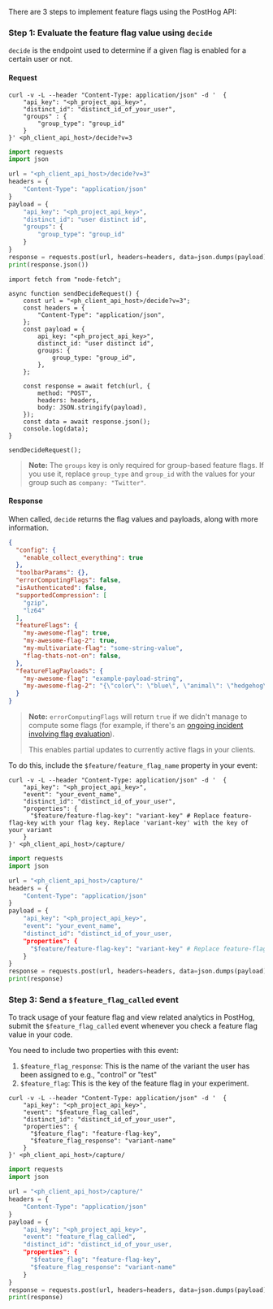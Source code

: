 There are 3 steps to implement feature flags using the PostHog API:

### Step 1: Evaluate the feature flag value using `decide`

`decide` is the endpoint used to determine if a given flag is enabled for a certain user or not.

#### Request

<MultiLanguage>

```shell
curl -v -L --header "Content-Type: application/json" -d '  {
    "api_key": "<ph_project_api_key>",
    "distinct_id": "distinct_id_of_your_user",
    "groups" : {
        "group_type": "group_id"
    }
}' <ph_client_api_host>/decide?v=3 
```

```python
import requests
import json

url = "<ph_client_api_host>/decide?v=3"
headers = {
    "Content-Type": "application/json"
}
payload = {
    "api_key": "<ph_project_api_key>",
    "distinct_id": "user distinct id",
    "groups": {
        "group_type": "group_id"
    }
}
response = requests.post(url, headers=headers, data=json.dumps(payload))
print(response.json())
```

```node
import fetch from "node-fetch";

async function sendDecideRequest() {
    const url = "<ph_client_api_host>/decide?v=3";
    const headers = {
        "Content-Type": "application/json",
    };
    const payload = {
        api_key: "<ph_project_api_key>",
        distinct_id: "user distinct id",
        groups: {
            group_type: "group_id",
        },
    };

    const response = await fetch(url, {
        method: "POST",
        headers: headers,
        body: JSON.stringify(payload),
    });
    const data = await response.json();
    console.log(data);
}

sendDecideRequest();
```

</MultiLanguage>

> **Note:** The `groups` key is only required for group-based feature flags. If you use it, replace `group_type` and `group_id` with the values for your group such as `company: "Twitter"`.

#### Response

When called, `decide` returns the flag values and payloads, along with more information.

```json
{
  "config": {
    "enable_collect_everything": true
  },
  "toolbarParams": {},
  "errorComputingFlags": false,
  "isAuthenticated": false,
  "supportedCompression": [
    "gzip",
    "lz64"
  ],
  "featureFlags": {
    "my-awesome-flag": true,
    "my-awesome-flag-2": true,
    "my-multivariate-flag": "some-string-value",
    "flag-thats-not-on": false,
  },
  "featureFlagPayloads": {
    "my-awesome-flag": "example-payload-string",
    "my-awesome-flag-2": "{\"color\": \"blue\", \"animal\": \"hedgehog\"}"
  }
}
```

> **Note:** `errorComputingFlags` will return `true` if we didn't manage to compute some flags (for example, if there's an [ongoing incident involving flag evaluation](https://status.posthog.com/)). 
> 
> This enables partial updates to currently active flags in your clients.


<IncludePropertyInEvents />

To do this, include the `$feature/feature_flag_name` property in your event:

<MultiLanguage>

```shell
curl -v -L --header "Content-Type: application/json" -d '  {
    "api_key": "<ph_project_api_key>",
    "event": "your_event_name",
    "distinct_id": "distinct_id_of_your_user",
    "properties": {
      "$feature/feature-flag-key": "variant-key" # Replace feature-flag-key with your flag key. Replace 'variant-key' with the key of your variant
    }
}' <ph_client_api_host>/capture/ 
```

```python
import requests
import json

url = "<ph_client_api_host>/capture/"
headers = {
    "Content-Type": "application/json"
}
payload = {
    "api_key": "<ph_project_api_key>", 
    "event": "your_event_name",
    "distinct_id": "distinct_id_of_your_user,
    "properties": {
      "$feature/feature-flag-key": "variant-key" # Replace feature-flag-key with your flag key. Replace 'variant-key' with the key of your variant
    }
}
response = requests.post(url, headers=headers, data=json.dumps(payload))
print(response)
```

</MultiLanguage>

### Step 3: Send a `$feature_flag_called` event

To track usage of your feature flag and view related analytics in PostHog, submit the `$feature_flag_called` event whenever you check a feature flag value in your code.

You need to include two properties with this event:

1. `$feature_flag_response`: This is the name of the variant the user has been assigned to e.g., "control" or "test"
2. `$feature_flag`: This is the key of the feature flag in your experiment.

<MultiLanguage>

```shell
curl -v -L --header "Content-Type: application/json" -d '  {
    "api_key": "<ph_project_api_key>",
    "event": "$feature_flag_called",
    "distinct_id": "distinct_id_of_your_user",
    "properties": {
      "$feature_flag": "feature-flag-key",
      "$feature_flag_response": "variant-name"
    }
}' <ph_client_api_host>/capture/ 
```

```python
import requests
import json

url = "<ph_client_api_host>/capture/"
headers = {
    "Content-Type": "application/json"
}
payload = {
    "api_key": "<ph_project_api_key>", 
    "event": "feature_flag_called",
    "distinct_id": "distinct_id_of_your_user,
    "properties": {
      "$feature_flag": "feature-flag-key",
      "$feature_flag_response": "variant-name"
    }
}
response = requests.post(url, headers=headers, data=json.dumps(payload))
print(response)
```

</MultiLanguage>


<APIOverrideServerProperties />